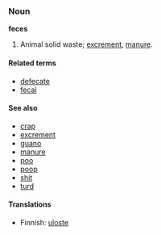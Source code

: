 ===Noun===
'''feces''' <!-- plural or uncountable? i think the latter ([[User:Hippietrail|Hippietrail]] 10:41, 26 Feb 2004 (UTC)) -->

# Animal solid waste; [[excrement]], [[manure]].

====Related terms====
*[[defecate]]
*[[fecal]]

====See also====
*[[crap]]
*[[excrement]]
*[[guano]]
*[[manure]]
*[[poo]]
*[[poop]]
*[[shit]]
*[[turd]]

====Translations====
*Finnish: [[uloste]]